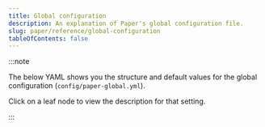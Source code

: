 ```yaml
---
title: Global configuration
description: An explanation of Paper's global configuration file.
slug: paper/reference/global-configuration
tableOfContents: false
---
```



:::note

The below YAML shows you the structure and default values for the global configuration (`config/paper-global.yml`).

Click on a leaf node to view the description for that setting.

:::

<ConfigNode data={parse(PaperGlobalYML)} />
